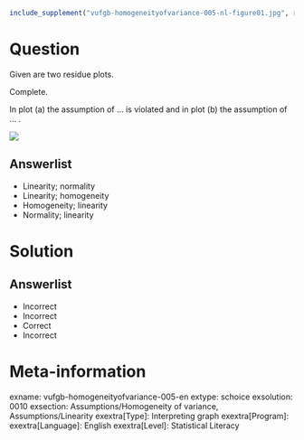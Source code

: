 ```r
include_supplement("vufgb-homogeneityofvariance-005-nl-figure01.jpg", recursive = TRUE)
```

Question
========

Given are two residue plots.

Complete.

In plot (a) the assumption of ... is violated and in plot (b) the assumption of ... .

![](vufgb-homogeneityofvariance-005-nl-figure01.jpg)
  
Answerlist
----------
* Linearity; normality
* Linearity; homogeneity
* Homogeneity; linearity
* Normality; linearity

Solution
========

Answerlist
----------
* Incorrect
* Incorrect
* Correct
* Incorrect

Meta-information
================
exname: vufgb-homogeneityofvariance-005-en
extype: schoice
exsolution: 0010
exsection: Assumptions/Homogeneity of variance, Assumptions/Linearity
exextra[Type]: Interpreting graph
exextra[Program]: 
exextra[Language]: English
exextra[Level]: Statistical Literacy
